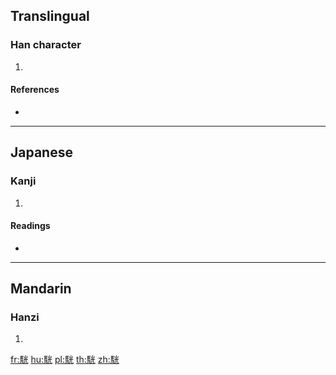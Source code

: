 {{character info/new}}
==Translingual==

===Han character===
{{Han char|rn=187|rad=馬|as=06|sn=16|four=|canj=SFFMU}}

# {{defn|Han|sort=馬06}}

====References====
* {{Han ref|kx=1438.040|dkj=44720|dj=1962.230|hdz=74553.040|uh=99EB|ud=39403}}

----

==Japanese==

===Kanji===
{{ja-kanji|grade=|rs=馬06}}

# {{defn|lang=ja|sort=馬06}}

====Readings====
* {{ja-readings|on=[[けい]] (kei), [[きょう]] (kyō)|kun=[[たくましい]] (takumashii)}}

----

==Mandarin==

===Hanzi===
{{cmn-hanzi|pin=[[jiōng]] ([[jiong1]])|wg=chiung<sup>1</sup>}}

# {{defn|lang=cmn|sort=馬06}}

[[fr:駫]]
[[hu:駫]]
[[pl:駫]]
[[th:駫]]
[[zh:駫]]